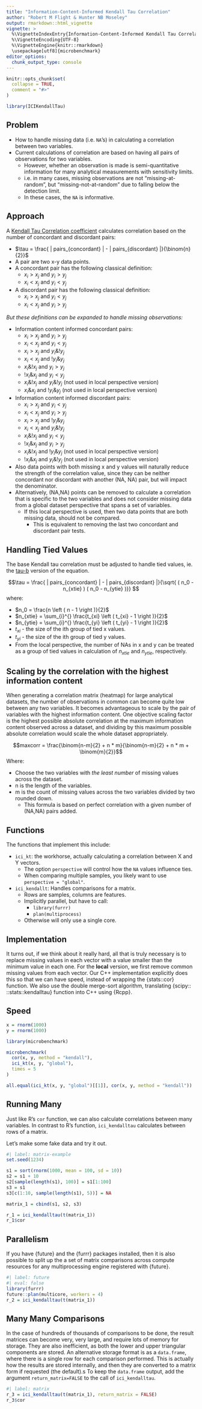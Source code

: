 ```yaml
---
title: "Information-Content-Informed Kendall Tau Correlation"
author: "Robert M Flight & Hunter NB Moseley"
output: rmarkdown::html_vignette
vignette: >
  %\VignetteIndexEntry{Information-Content-Informed Kendall Tau Correlation}
  %\VignetteEncoding{UTF-8}
  %\VignetteEngine{knitr::rmarkdown}
  \usepackage[utf8]{microbenchmark}
editor_options: 
  chunk_output_type: console
---
```


```r
knitr::opts_chunk$set(
  collapse = TRUE,
  comment = "#>"
)
```

```r
library(ICIKendallTau)
```

## Problem

* How to handle missing data (i.e. `NA`'s) in calculating a correlation between two variables.
* Current calculations of correlation are based on having all pairs of observations for two variables.
  * However, whether an observation is made is semi-quantitative information for many analytical measurements with sensitivity limits.
  * i.e. in many cases, missing observations are not "missing-at-random", but "missing-not-at-random" due to falling below the detection limit.
  * In these cases, the `NA` is informative.

##  Approach

A [Kendall Tau Correlation coefficient](https://en.wikipedia.org/wiki/Kendall_rank_correlation_coefficient) calculates correlation based on the number of concordant and discordant pairs:

  * $\tau = \frac{ | pairs_{concordant}  | - | pairs_{discordant}  |}{\binom{n}{2}}$
  * A pair are two x-y data points.
  * A concordant pair has the following classical definition: 
    * $x_i > x_j$ and $y_i > y_j$ 
    * $x_i < x_j$ and $y_i < y_j$
  * A discordant pair has the following classical definition:
    * $x_i > x_j$ and $y_i < y_j$
    * $x_i < x_j$ and $y_i > y_j$

*But these definitions can be expanded to handle missing observations:*
  
  * Information content informed concordant pairs:
    * $x_i > x_j$ and $y_i > y_j$
    * $x_i < x_j$ and $y_i < y_j$
    * $x_i > x_j$ and $y_i \& !y_j$
    * $x_i < x_j$ and $!y_i \& y_j$
    * $x_i \& !x_j$ and $y_i > y_j$
    * $!x_i \& x_j$ and $y_i < y_j$ 
    * $x_i \& !x_j$ and $y_i \& !y_j$ (not used in local perspective version)
    * $x_i \& x_j$ and $!y_i \& y_j$ (not used in local perspective version)
  * Information content informed discordant pairs:
    * $x_i > x_j$ and $y_i < y_j$ 
    * $x_i < x_j$ and $y_i > y_j$
    * $x_i > x_j$ and $!y_i \& y_j$ 
    * $x_i < x_j$ and $y_i \& !y_j$
    * $x_i \& !x_j$ and $y_i < y_j$
    * $!x_i \& x_j$ and $y_i > y_j$
    * $x_i \& !x_j$ and $!y_i \& y_j$ (not used in local perspective version)
    * $!x_i \& x_j$ and $y_i \& !y_j$ (not used in local perspective version)
   * Also data points with both missing x and y values will naturally reduce the strength of the correlation value, since they can be neither concordant nor discordant with another (NA, NA) pair, but will impact the denominator.
   * Alternatively, (NA,NA) points can be removed to calculate a correlation that is specific to the two variables and does not consider missing data from a global dataset perspective that spans a set of variables. 
      * If this local perspective is used, then two data points that are both missing data, should not be compared.
         * This is equivalent to removing the last two concordant and discordant pair tests.

## Handling Tied Values

The base Kendall tau correlation must be adjusted to handle tied values, ie. the [tau-b](https://en.wikipedia.org/wiki/Kendall_rank_correlation_coefficient#Accounting_for_ties) version of the equation.
  
  $$\tau = \frac{ | pairs_{concordant}  | -  | pairs_{discordant}  |}{\sqrt{ ( n_0 - n_{xtie}  )  ( n_0 - n_{ytie}  )}} $$
where:

  * $n_0 = \frac{n \left ( n - 1 \right )}{2}$
  * $n_{xtie} = \sum_{i}^{} \frac{t_{xi} \left ( t_{xi} - 1 \right )}{2}$
  * $n_{ytie} = \sum_{i}^{} \frac{t_{yi} \left ( t_{yi} - 1 \right )}{2}$
  * $t_{xi}$ - the size of the ith group of tied x values.
  * $t_{yi}$ - the size of the ith group of tied y values.
  * From the local perspective, the number of NAs in x and y can be treated as a group of tied values in calculation of $n_{xtie}$ and $n_{ytie}$, respectively.

## Scaling by the correlation with the highest information content
   
When generating a correlation matrix (heatmap) for large analytical datasets, the number of observations in common can become quite low between any two variables. It becomes advantageous to scale by the pair of variables with the highest information content. One objective scaling factor is the highest possible absolute correlation at the maximum information content observed across a dataset, and dividing by this maximum possible absolute correlation would scale the whole dataset appropriately.

$$maxcorr = \frac{\binom{n-m}{2} + n * m}{\binom{n-m}{2} + n * m + \binom{m}{2}}$$
Where:

  * Choose the two variables with *the least number* of missing values across the dataset.
  * n is the length of the variables.
  * m is the count of missing values across the two variables divided by two rounded down.
    * This formula is based on perfect correlation with a given number of (NA,NA) pairs added. 

## Functions

The functions that implement this include:

* `ici_kt`: the workhorse, actually calculating a correlation between X and Y vectors.
  * The option `perspective` will control how the `NA` values influence ties.
  * When comparing multiple samples, you likely want to use `perspective = "global"`.
* `ici_kendallt`: Handles comparisons for a matrix.
  * Rows are samples, columns are features.
  * Implicitly parallel, but have to call:
    * `library(furrr)`
    * `plan(multiprocess)`
  * Otherwise will only use a single core.
  
## Implementation

It turns out, if we think about it really hard, all that is truly necessary is to replace missing values in each vector with a value smaller than the minimum value in each one.
For the **local** version, we first remove common missing values from each vector.
Our C++ implementation explicitly does this so that we can have speed, instead of wrapping the {stats::cor} function.
We also use the double merge-sort algorithm, translating {scipy:: ::stats::kendalltau} function into C++ using {Rcpp}. 

## Speed

```r
x = rnorm(1000)
y = rnorm(1000)

library(microbenchmark)

microbenchmark(
  cor(x, y, method = "kendall"),
  ici_kt(x, y, "global"),
  times = 5
)
```

```r
all.equal(ici_kt(x, y, "global")[[1]], cor(x, y, method = "kendall"))
```

## Running Many

Just like R's `cor` function, we can also calculate correlations between many variables.
In contrast to R's function, `ici_kendalltau` calculates between rows of a matrix.

Let's make some fake data and try it out.

```r
#| label: matrix-example
set.seed(1234)

s1 = sort(rnorm(1000, mean = 100, sd = 10))
s2 = s1 + 10
s2[sample(length(s1), 100)] = s1[1:100]
s3 = s1
s3[c(1:10, sample(length(s1), 5))] = NA

matrix_1 = cbind(s1, s2, s3)

r_1 = ici_kendalltau(t(matrix_1))
r_1$cor
```

## Parallelism

If you have {future} and the {furrr} packages installed, then it is also possible to split up the a set of matrix comparisons across compute resources for any multiprocessing engine registered with {future}.

```r
#| label: future
#| eval: false
library(furrr)
future::plan(multicore, workers = 4)
r_2 = ici_kendalltau(t(matrix_1))
```

## Many Many Comparisons

In the case of hundreds of thousands of comparisons to be done, the result matrices can become very, very large, and require lots of memory for storage.
They are also inefficient, as both the lower and upper triangular components are stored.
An alternative storage format is as a `data.frame`, where there is a single row for each comparison performed.
This is actually how the results are stored internally, and then they are converted to a matrix form if requested (the default).s
To keep the `data.frame` output, add the argument `return_matrix=FALSE` to the call of `ici_kendalltau`.

```r
#| label: matrix
r_3 = ici_kendalltau(t(matrix_1), return_matrix = FALSE)
r_3$cor
```
